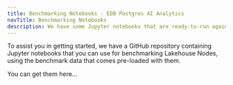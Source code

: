 ```yaml
---
title: Benchmarking Notebooks - EDB Postgres AI Analytics
navTitle: Benchmarking Notebooks
description: We have some Jupyter notebooks that are ready-to-run against the benchmarking datasets available to every Postgres node.
---
```


To assist you in getting started, we have a GitHub repository containing Jupyter notebooks that you can use for benchmarking Lakehouse Nodes, using the benchmark data that comes pre-loaded with them.

You can get them here...